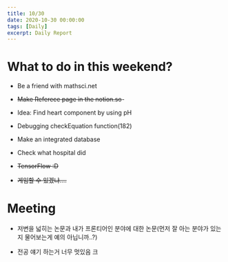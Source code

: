 ```yaml
---
title: 10/30
date: 2020-10-30 00:00:00
tags: [Daily]
excerpt: Daily Report
---
```


# What to do in this weekend?

* Be a friend with mathsci.net

* ~~Make Referece page in the notion.so~~-

* Idea: Find heart component by using pH

* Debugging checkEquation function(182)

* Make an integrated database

* Check what hospital did

* ~~TensorFlow :D~~

* ~~게임할 수 있겠냐....~~

# Meeting

* 저변을 넓히는 논문과 내가 프론티어인 분야에 대한 논문(먼저 잘 아는 분야가 있는지 물어보는게 예의 아닙니까..?)

* 전공 얘기 하는거 너무 멋있음 크